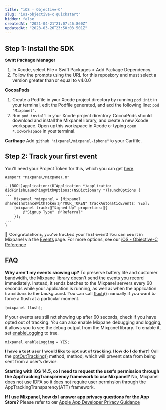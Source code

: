 ```yaml
---
title: "iOS - Objective-C"
slug: "ios-objective-c-quickstart"
hidden: false
createdAt: "2021-04-21T21:07:46.860Z"
updatedAt: "2023-03-26T23:50:03.501Z"
---
```

## Step 1: Install the SDK

**Swift Package Manager**
1.  In Xcode, select File > Swift Packages > Add Package Dependency.
2.  Follow the prompts using the URL for this repository and must select a version greater than or equal to v4.0.0

**CocoaPods**
1. Create a Podfile in your Xcode project directory by running `pod init` in your terminal, edit the Podfile generated, and add the following line: `pod 'Mixpanel'`.
2. Run `pod install` in your Xcode project directory. CocoaPods should download and install the Mixpanel library, and create a new Xcode workspace. Open up this workspace in Xcode or typing `open *.xcworkspace` in your terminal.

**Carthage**
Add `github "mixpanel/mixpanel-iphone"` to your Cartfile.


## Step 2: Track your first event
You'll need your Project Token for this, which you can get [here](https://mixpanel.com/settings/project). 

```objc
#import "Mixpanel/Mixpanel.h"

- (BOOL)application:(UIApplication *)application didFinishLaunchingWithOptions:(NSDictionary *)launchOptions {
...
	Mixpanel *mixpanel = [Mixpanel sharedInstanceWithToken:@"YOUR_TOKEN" trackAutomaticEvents: YES];
	[mixpanel track:@"Signed Up" properties:@{
		@"Signup Type": @"Referral"
	}];
...
}
```

🎉 Congratulations, you've tracked your first event! You can see it in Mixpanel via the [Events](https://mixpanel.com/report/events) page. For more options, see our [iOS - Objective-C Reference](doc:ios) 


## FAQ

**Why aren't my events showing up?**
To preserve battery life and customer bandwidth, the Mixpanel library doesn't send the events you record immediately. Instead, it sends batches to the Mixpanel servers every 60 seconds while your application is running, as well as when the application transitions to the background. You can call [flush()](https://mixpanel.github.io/mixpanel-iphone/Classes/Mixpanel.html#//api/name/flush) manually if you want to force a flush at a particular moment.

```objc
[mixpanel flush];
```
If your events are still not showing up after 60 seconds, check if you have opted out of tracking. You can also enable Mixpanel debugging and logging, it allows you to see the debug output from the Mixpanel library. To enable it, set [enableLogging](https://mixpanel.github.io/mixpanel-iphone/Classes/Mixpanel.html#//api/name/enableLogging) to true.

```objc
mixpanel.enableLogging = YES;
```

**I have a test user I would like to opt out of tracking. How do I do that?**
Call the [optOutTracking()](https://mixpanel.github.io/mixpanel-iphone/Classes/Mixpanel.html#//api/name/optOutTracking) method, method, which will prevent data from being sent from a user’s device.

**Starting with iOS 14.5, do I need to request the user’s permission through the AppTrackingTransparency framework to use Mixpanel?**
No, Mixpanel does not use IDFA so it does not require user permission through the AppTrackingTransparency(ATT) framework.

**If I use Mixpanel, how do I answer app privacy questions for the App Store?**
Please refer to our [Apple App Developer Privacy Guidance](https://mixpanel.com/legal/app-store-privacy-details/)
